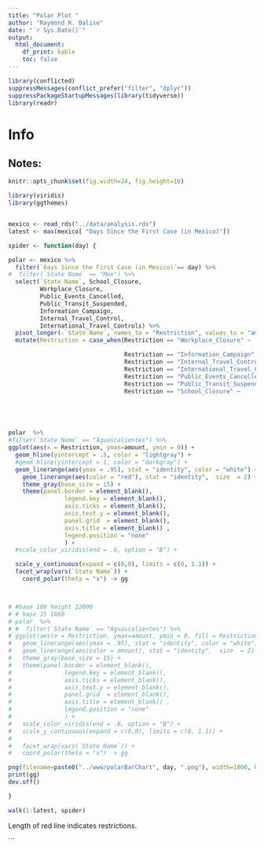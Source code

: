 ```yaml
---
title: "Polar Plot "
author: "Raymond R. Balise"
date: "`r Sys.Date()`"
output: 
  html_document:
    df_print: kable
    toc: false
---
```


```r
library(conflicted)
suppressMessages(conflict_prefer("filter", "dplyr"))
suppressPackageStartupMessages(library(tidyverse))
library(readr)

```

# Info


## Notes:
```r
knitr::opts_chunk$set(fig.width=24, fig.height=16) 

library(viridis)
library(ggthemes)


mexico <- read_rds("../data/analysis.rds")
latest <- max(mexico[ "Days Since the First Case (in Mexico)"])

spider <- function(day) {

polar <- mexico %>% 
  filter(`Days Since the First Case (in Mexico)`== day) %>% 
#  filter(`State Name` == "Mex") %>% 
  select(`State Name`, School_Closure,
         Workplace_Closure,
         Public_Events_Cancelled,
         Public_Transit_Suspended,
         Information_Campaign,
         Internal_Travel_Control,
         International_Travel_Controls) %>% 
  pivot_longer(-`State Name`, names_to = "Restriction", values_to = "amount") %>% 
  mutate(Restriction = case_when(Restriction == "Workplace_Closure" ~              "  Área\nlaboral  ",

                                 Restriction == "Information_Campaign" ~          "   Campaña\ninformativa",
                                 Restriction == "Internal_Travel_Control" ~       " Viajes\n    domésticos",
                                 Restriction == "International_Travel_Controls" ~ " Viajes\n inter.",
                                 Restriction == "Public_Events_Cancelled" ~       " Eventos\npúblicos", 
                                 Restriction == "Public_Transit_Suspended" ~      " Transporte\npúblico",
                                 Restriction == "School_Closure" ~                "Cierre\nde escuelas"))





polar  %>%  
#filter(`State Name` == "Aguascalientes") %>% 
ggplot(aes(x = Restriction, ymax=amount, ymin = 0)) +
  geom_hline(yintercept = .5, color = "lightgray") +
  #geom_hline(yintercept = 1, color = "darkgray") +
  geom_linerange(aes(ymax = .95), stat = "identity", color = "white") +
	geom_linerange(aes(color = "red"), stat = "identity",  size  = 2) +
	theme_gray(base_size = 15) +
	theme(panel.border = element_blank(),
				legend.key = element_blank(),
				axis.ticks = element_blank(),
				axis.text.y = element_blank(),
				panel.grid  = element_blank(),
				axis.title = element_blank() ,
				legend.position = "none"
				) +
  #scale_color_viridis(end = .6, option = "B") +

  scale_y_continuous(expand = c(0,0), limits = c(0, 1.1)) +
  facet_wrap(vars(`State Name`)) +
	coord_polar(theta = "x") -> gg



# #base 100 height 12000
# # base 15 1800
# polar  %>%  
# #  filter(`State Name` == "Aguascalientes") %>% 
# ggplot(aes(x = Restriction, ymax=amount, ymin = 0, fill = Restriction)) +
#   geom_linerange(aes(ymax = .95), stat = "identity", color = "white") +
# 	geom_linerange(aes(color = amount), stat = "identity",  size  = 2) +
# 	theme_gray(base_size = 15) +
# 	theme(panel.border = element_blank(),
# 				legend.key = element_blank(),
# 				axis.ticks = element_blank(),
# 				axis.text.y = element_blank(),
# 				panel.grid  = element_blank(),
# 				axis.title = element_blank() ,
# 				legend.position = "none"
# 				) +
#   scale_color_viridis(end = .6, option = "B") +
#   scale_y_continuous(expand = c(0,0), limits = c(0, 1.1)) +  
# 
#   facet_wrap(vars(`State Name`)) +
# 	coord_polar(theta = "x") -> gg

png(filename=paste0("../www/polarBarChart", day, ".png"), width=1800, height=1800)
print(gg)
dev.off()

}

walk(1:latest, spider)

```




Length of red line indicates restrictions.















```


